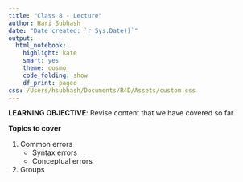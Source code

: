 ```yaml
---
title: "Class 8 - Lecture"
author: Hari Subhash
date: "Date created: `r Sys.Date()`"
output:
  html_notebook:
    highlight: kate
    smart: yes
    theme: cosmo
    code_folding: show
    df_print: paged
css: /Users/hsubhash/Documents/R4D/Assets/custom.css
---
```

**LEARNING OBJECTIVE**: Revise content that we have covered so far.

**Topics to cover**

1. Common errors
    + Syntax errors
    + Conceptual errors
2. Groups




